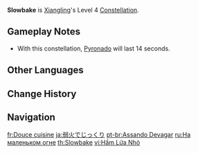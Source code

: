 {{Constellation Infobox
|image       = Constellation Slowbake.png
|description = [[Pyronado]]'s [[duration]] is increased by 40%.
|level       = 4
|character   = Xiangling
|utility1    = Duration Increase
}}
'''Slowbake''' is [[Xiangling]]'s Level 4 [[Constellation]].

==Gameplay Notes==
* With this constellation, [[Pyronado]] will last 14 seconds.

==Other Languages==
{{Other Languages
|en      = Slowbake
|zhs     = 文火慢煨
|zhs_rm  = Wénhuǒ Màn Wēi
|zht     = 文火慢煨
|zht_rm  = Wénhuǒ Màn Wēi
|zh_tl   = 
|ja      = 弱火でじっくり
|ja_rm   = Yowabi de Jikkuri
|ja_tl   = Carefully in Low Flame
|ko      = 약불로 천천히 삶기
|ko_rm   = Yakbulro Cheoncheonhi Samgi
|ko_tl   = Boiling Slowly Over Low Heat
|es      = A fuego lento
|es_tl   = To Simmer
|fr      = Douce cuisine
|fr_tl   = Gentle Cooking
|ru      = На маленьком огне
|ru_tl   = Over Low Heat
|ru_note = Literally "over small fire."
|th      = Slowbake
|vi      = Hầm Lửa Nhỏ
|vi_tl   = Baking on Low Heat
|de      = Langsam gegart
|de_tl   = Slow Cooked
|id      = Slowbake
|pt      = Assando Devagar
|pt_tl   = Baking Slowly
|tr      = Kısık Ateş
|tr_tl   = Low Fire
|it      = A fuoco lento
|it_tl   = Slowcooked
|it_note = {{it|A fuoco lento}} is almost never used on its own; it is often preceded by {{it|cucinato|cooked.}} If it were to be used on its own, it should be {{it|a fuoco basso|on low heat/fire.}}
}}

==Change History==
{{Change History|1.0}}

==Navigation==
{{Talent Navbox|Xiangling}}

[[fr:Douce cuisine]]
[[ja:弱火でじっくり]]
[[pt-br:Assando Devagar]]
[[ru:На маленьком огне]]
[[th:Slowbake]]
[[vi:Hầm Lửa Nhỏ]]